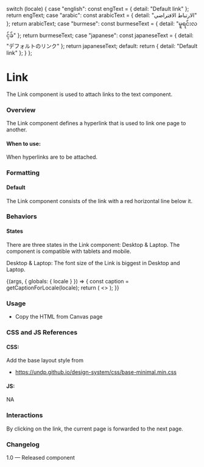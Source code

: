 
  switch (locale) {
    case "english":
      const engText = { detail: "Default link" };
      return engText;
    case "arabic":
      const arabicText = { detail: "الارتباط الافتراضي" };
      return arabicText;
    case "burmese":
      const burmeseText = { detail: "မူရင်းလင့်ခ်" };
      return burmeseText;
    case "japanese":
      const japaneseText = { detail: "デフォルトのリンク" };
      return japaneseText;
    default:
      return { detail: "Default link" };
  }
};

<Meta title="Foundation/Typography/Links" />

# Link

The Link component is used to attach links to the text component.

### Overview

The Link component defines a hyperlink that is used to link one page to another.

#### When to use:

When hyperlinks are to be attached.

### Formatting

#### Default

The Link component consists of the link with a red horizontal line below it.

### Behaviors

#### States

There are three states in the Link component: Desktop & Laptop. The component is compatible with tablets and mobile.

Desktop & Laptop: The font size of the Link is biggest in Desktop and Laptop.

<Canvas>
  <Story name="Links">
    {(args, { globals: { locale } }) => {
      const caption = getCaptionForLocale(locale);
      return (
        <>
          <Link label={caption.detail} {...args}></Link>
        </>
      );
    }}
  </Story>
</Canvas>

### Usage

- Copy the HTML from Canvas page

### CSS and JS References

#### CSS:

Add the base layout style from

- https://undp.github.io/design-system/css/base-minimal.min.css

#### JS:

NA

### Interactions

By clicking on the link, the current page is forwarded to the next page.

### Changelog

1.0 — Released component
